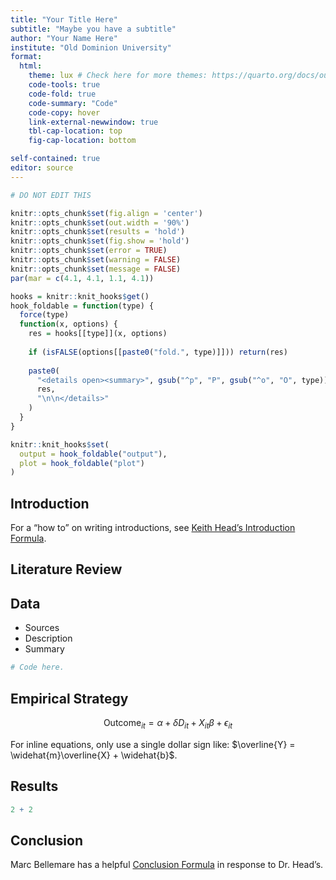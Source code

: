 ```yaml
---
title: "Your Title Here"
subtitle: "Maybe you have a subtitle"
author: "Your Name Here"
institute: "Old Dominion University"
format: 
  html:
    theme: lux # Check here for more themes: https://quarto.org/docs/output-formats/html-themes.html
    code-tools: true
    code-fold: true
    code-summary: "Code"
    code-copy: hover
    link-external-newwindow: true
    tbl-cap-location: top
    fig-cap-location: bottom

self-contained: true
editor: source
---
```


```r
# DO NOT EDIT THIS

knitr::opts_chunk$set(fig.align = 'center')
knitr::opts_chunk$set(out.width = '90%')
knitr::opts_chunk$set(results = 'hold')
knitr::opts_chunk$set(fig.show = 'hold')
knitr::opts_chunk$set(error = TRUE)
knitr::opts_chunk$set(warning = FALSE)
knitr::opts_chunk$set(message = FALSE)
par(mar = c(4.1, 4.1, 1.1, 4.1))

hooks = knitr::knit_hooks$get()
hook_foldable = function(type) {
  force(type)
  function(x, options) {
    res = hooks[[type]](x, options)
    
    if (isFALSE(options[[paste0("fold.", type)]])) return(res)
    
    paste0(
      "<details open><summary>", gsub("^p", "P", gsub("^o", "O", type)), "</summary>\n\n",
      res,
      "\n\n</details>"
    )
  }
}

knitr::knit_hooks$set(
  output = hook_foldable("output"),
  plot = hook_foldable("plot")
)
```

## Introduction

For a "how to" on writing introductions, see [Keith Head's Introduction Formula](https://blogs.ubc.ca/khead/research/research-advice/formula).

## Literature Review



## Data

- Sources
- Description
- Summary

```r
# Code here.
```

## Empirical Strategy

$$\text{Outcome}_{it} = \alpha + \delta D_{it} + X_{it}\beta + \epsilon_{it}$$

For inline equations, only use a single dollar sign like: $\overline{Y} = \widehat{m}\overline{X} + \widehat{b}$.

## Results

```r
2 + 2
```

## Conclusion

Marc Bellemare has a helpful [Conclusion Formula](https://marcfbellemare.com/wordpress/12060) in response to Dr. Head's.
